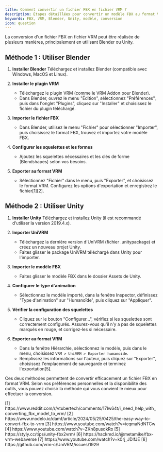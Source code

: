 ```yaml
---
title: Comment convertir un fichier FBX en fichier VRM ?
description: Étapes détaillées pour convertir un modèle FBX au format VRM en utilisant Blender ou Unity
keywords: FBX, VRM, Blender, Unity, modèle, conversion
icon: question
---
```


La conversion d'un fichier FBX en fichier VRM peut être réalisée de plusieurs manières, principalement en utilisant Blender ou Unity.

## Méthode 1 : Utiliser Blender

1. **Installer Blender**
   Téléchargez et installez Blender (compatible avec Windows, MacOS et Linux).

2. **Installer le plugin VRM**
   - Téléchargez le plugin VRM (comme le VRM Addon pour Blender).
   - Dans Blender, ouvrez le menu "Édition", sélectionnez "Préférences", puis dans l'onglet "Plugins", cliquez sur "Installer" et choisissez le fichier du plugin téléchargé.

3. **Importer le fichier FBX**
   - Dans Blender, utilisez le menu "Fichier" pour sélectionner "Importer", puis choisissez le format FBX, trouvez et importez votre modèle FBX.

4. **Configurer les squelettes et les formes**
   - Ajoutez les squelettes nécessaires et les clés de forme (Blendshapes) selon vos besoins.

5. **Exporter au format VRM**
   - Sélectionnez "Fichier" dans le menu, puis "Exporter", et choisissez le format VRM. Configurez les options d'exportation et enregistrez le fichier\[1]\[2].

## Méthode 2 : Utiliser Unity

1. **Installer Unity**
   Téléchargez et installez Unity (il est recommandé d'utiliser la version 2019.4.x).

2. **Importer UniVRM**
   - Téléchargez la dernière version d'UniVRM (fichier .unitypackage) et créez un nouveau projet Unity.
   - Faites glisser le package UniVRM téléchargé dans Unity pour l'importer.

3. **Importer le modèle FBX**
   - Faites glisser le modèle FBX dans le dossier Assets de Unity.

4. **Configurer le type d'animation**
   - Sélectionnez le modèle importé, dans la fenêtre Inspector, définissez "Type d'animation" sur "Humanoïde", puis cliquez sur "Appliquer".

5. **Vérifier la configuration des squelettes**
   - Cliquez sur le bouton "Configurer…", vérifiez si les squelettes sont correctement configurés. Assurez-vous qu'il n'y a pas de squelettes marqués en rouge, et corrigez-les si nécessaire.

6. **Exporter au format VRM**
   - Dans la fenêtre Hiérarchie, sélectionnez le modèle, puis dans le menu, choisissez `VRM > UniVRM > Exporter humanoïde`.
   - Remplissez les informations sur l'auteur, puis cliquez sur "Exporter", choisissez l'emplacement de sauvegarde et terminez l'exportation\[5].

Ces deux méthodes permettent de convertir efficacement un fichier FBX en format VRM. Selon vos préférences personnelles et la disponibilité des outils, vous pouvez choisir la méthode qui vous convient le mieux pour effectuer la conversion.

<Accordion title="Références">
  [1] https://www.reddit.com/r/vtubertech/comments/17lw64t/i_need_help_with_converting_fbx_model_to_vrm/  
  [2] https://www.modelo.io/damf/article/2024/05/25/0425/the-easy-way-to-convert-fbx-to-vrm  
  [3] https://www.youtube.com/watch?v=ieqmaNdNTCw  
  [4] https://www.youtube.com/watch?v=ZKn8pusdkRo  
  [5] https://styly.cc/tips/unity-fbx2vrm/  
  [6] https://hackmd.io/@metamike/fbx-vrm-webaverse  
  [7] https://www.youtube.com/watch?v=k0rj_JDIfJE  
  [8] https://github.com/vrm-c/UniVRM/issues/1929
</Accordion>

